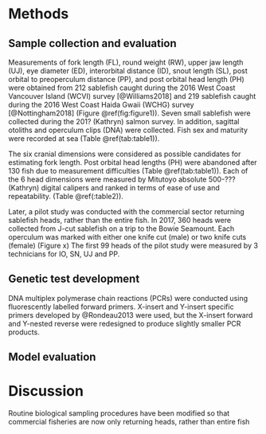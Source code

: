 # Methods

## Sample collection and evaluation

Measurements of fork length (FL), round weight (RW), upper jaw length (UJ), eye diameter (ED), interorbital distance (ID), snout length (SL), post orbital to preoperculum distance (PP), and post orbital head length (PH) were obtained from 212 sablefish caught during the 2016 West Coast Vancouver Island (WCVI) survey [@Williams2018] and 219 sablefish caught during the 2016 West Coast Haida Gwaii (WCHG) survey [@Nottingham2018] (Figure \@ref(fig:figure1)). Seven small sablefish were collected during the 201? (Kathryn) salmon survey.  In addition, sagittal otoliths and operculum clips (DNA) were collected.  Fish sex and maturity were recorded at sea (Table \@ref(tab:table1)).    

The six cranial dimensions were considered as possible candidates for estimating fork length.  Post orbital head lengths (PH)  were abandoned after 130 fish due to measurement difficulties (Table \@ref(tab:table1)).  Each of the 6 head dimensions were measured by Mitutoyo absolute 500-??? (Kathryn) digital calipers and ranked in terms of ease of use and repeatability.   (Table \@ref(:table2)). 

Later, a pilot study was conducted with the commercial sector returning sablefish heads, rather than the entire fish.  In 2017, 360 heads were collected from J-cut sablefish on a trip to the Bowie Seamount.  Each operculum was marked with either one knife cut (male) or two knife cuts (female) (Figure x)  The first 99 heads of the pilot study were measured by 3 technicians for IO, SN, UJ and PP.  

## Genetic test development

DNA multiplex polymerase chain reactions (PCRs) were conducted using fluorescently labelled forward primers.	X-insert and Y-insert specific primers developed by @Rondeau2013 were used, but the X-insert forward and Y-nested reverse were redesigned to produce slightly smaller PCR products.   



## Model evaluation


# Discussion

Routine biological sampling procedures have been modified so that commercial fisheries are now only returning heads, rather than entire fish 

\clearpage
